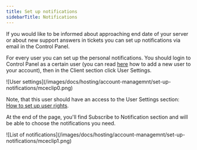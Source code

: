 ---
title: Set up notifications
sidebarTitle: Notifications
---

If you would like to be informed about approaching end date of your server or about new support answers in tickets you can set up notifications via email in the Control Panel.

For every user you can set up the personal notifications. You should login to Control Panel as a certain user (you can read [here](/hosting/account-management/users/add-a-new-user-to-your-account) how to add a new user to your account), then in the Client section click User Settings.


<Frame>![User settings](/images/docs/hosting/account-managemnt/set-up-notifications/mceclip0.png)</Frame>



Note, that this user should have an access to the User Settings section: [How to set up user rights](/hosting/account-management/users/configure-user-rights).

At the end of the page, you'll find Subscribe to Notification section and will be able to choose the notifications you need.


<Frame>![List of notifications](/images/docs/hosting/account-managemnt/set-up-notifications/mceclip1.png)</Frame>